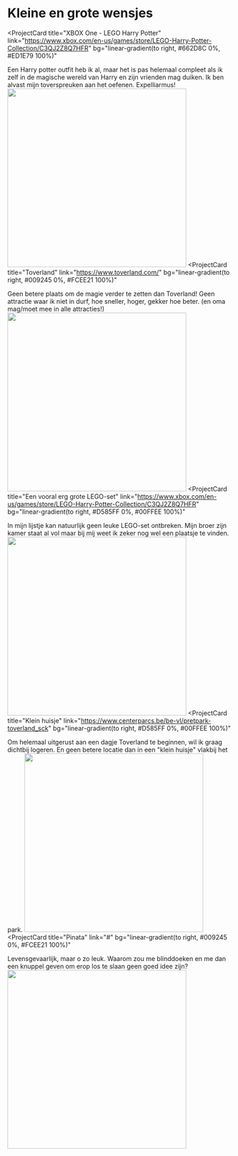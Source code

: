 # Kleine en grote wensjes

<ProjectCard
  title="XBOX One - LEGO Harry Potter"
  link="https://www.xbox.com/en-us/games/store/LEGO-Harry-Potter-Collection/C3QJ2Z8Q7HFR"
  bg="linear-gradient(to right, #662D8C 0%, #ED1E79 100%)"
>
  Een Harry potter outfit heb ik al, maar het is pas helemaal compleet als ik zelf in de magische wereld van Harry en zijn vrienden mag duiken. Ik ben alvast mijn toverspreuken aan het oefenen. Expelliarmus! 
  <img src="/legoharrypotter.webp" width="400" />
</ProjectCard>
<ProjectCard
  title="Toverland"
  link="https://www.toverland.com/"
  bg="linear-gradient(to right, #009245 0%, #FCEE21 100%)"
>
  Geen betere plaats om de magie verder te zetten dan Toverland! Geen attractie waar ik niet in durf, hoe sneller, hoger, gekker hoe beter. (en oma mag/moet mee in alle attracties!)
  <img src="/toverland.jpg" width="400" />
</ProjectCard>
<ProjectCard
  title="Een vooral erg grote LEGO-set"
  link="https://www.xbox.com/en-us/games/store/LEGO-Harry-Potter-Collection/C3QJ2Z8Q7HFR"
  bg="linear-gradient(to right, #D585FF 0%, #00FFEE 100%)"
>
  In mijn lijstje kan natuurlijk geen leuke LEGO-set ontbreken. Mijn broer zijn kamer staat al vol maar bij mij weet ik zeker nog wel een plaatsje te vinden.
  <img src="/legobox.webp" width="400" />
</ProjectCard>
<ProjectCard
  title="Klein huisje"
  link="https://www.centerparcs.be/be-vl/pretpark-toverland_sck"
  bg="linear-gradient(to right, #D585FF 0%, #00FFEE 100%)"
>
  Om helemaal uitgerust aan een dagje Toverland te beginnen, wil ik graag dichtbij logeren. En geen betere locatie dan in een "klein huisje" vlakbij het park. 
  <img src="/toverland-kinder-cottage.webp" width="400" />
</ProjectCard>
<ProjectCard
  title="Pinata"
  link="#"
  bg="linear-gradient(to right, #009245 0%, #FCEE21 100%)"
>
  Levensgevaarlijk, maar o zo leuk. Waarom zou me blinddoeken en me dan een knuppel geven om erop los te slaan geen goed idee zijn? 
  <img src="/pinata.jpg" width="400" />
</ProjectCard>

